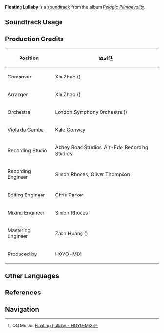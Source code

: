 {{Soundtrack Infobox
|image          = Pelagic Primaevality.png
|album          = Pelagic Primaevality
|disc           = 2
|number         = 58
|featured       =
|featured2      =
|featured3      =
|featured_disc  =
|featured_disc2 =
|featured_disc3 =
|youtube_id     = iwIOVp0rU24
|spotify_id     = 4NV2QBvYpaVPTRXTqrpcr3
|previous       = Sink Into Slumber
|next           = Gymnopedies of Lune
}}
'''Floating Lullaby''' is a [[soundtrack]] from the album ''[[Pelagic Primaevality]]''.

==Soundtrack Usage==
{{Soundtrack Usage
|quest    = 
|location = Fontaine Research Institute of Kinetic Energy Engineering Region//night;;Liffey Region//night 
|domain   = 
}}

==Production Credits==
{| class="wikitable"
! Position
! Staff<ref>QQ Music: [https://y.qq.com/n/ryqq/songDetail/001TNuLW0s47Ly {{zh|安眠的曲调}} Floating Lullaby - HOYO-MiX]</ref>
|-
| Composer
| Xin Zhao ({{zh|赵鑫}})
|-
| Arranger
| Xin Zhao ({{zh|赵鑫}})
|-
| Orchestra
| London Symphony Orchestra ({{zh|伦敦交响乐团}})
|-
| Viola da Gamba
| Kate Conway
|-
| Recording Studio
| Abbey Road Studios, Air-Edel Recording Studios
|-
| Recording Engineer
| Simon Rhodes, Oliver Thompson
|-
| Editing Engineer
| Chris Parker
|-
| Mixing Engineer
| Simon Rhodes
|-
| Mastering Engineer
| Zach Huang ({{zh|黄巍}})
|-
| Produced by
| HOYO-MiX
|}
<!--
==Trivia==
-->
==Other Languages==
{{Other Languages
|en      = Floating Lullaby
|zhs     = 安眠的曲调
|zhs_rm  = Ānmián de Qǔdiào
|zht     = 安眠的曲調
|zht_rm  = Ānmián de Qǔdiào
|zh_tl   = Melody of Peaceful Sleep
|ja      = フローティング・ララバイ
|ja_rm   = Furootingu Rarabai
|ja_tl   = Floating Lullaby
}}

==References==
{{Reflist}}

==Navigation==
{{Soundtrack Navbox|Pelagic Primaevality}}
